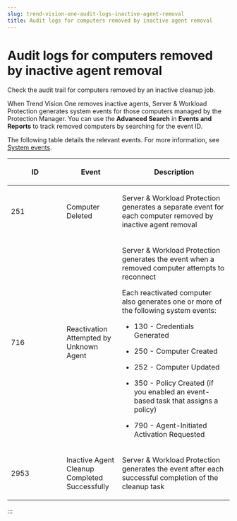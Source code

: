 ```yaml
---
slug: trend-vision-one-audit-logs-inactive-agent-removal
title: Audit logs for computers removed by inactive agent removal
---
```

# Audit logs for computers removed by inactive agent removal

Check the audit trail for computers removed by an inactive cleanup job.

When Trend Vision One removes inactive agents, Server & Workload Protection generates system events for those computers managed by the Protection Manager. You can use the **Advanced Search** in **Events and Reports** to track removed computers by searching for the event ID.

The following table details the relevant events. For more information, see [System events](system-events.mdx).

<table>
<colgroup>
<col style="width: 25%" />
<col style="width: 25%" />
<col style="width: 50%" />
</colgroup>
<thead>
<tr>
<th><p>ID</p></th>
<th><p>Event</p></th>
<th><p>Description</p></th>
</tr>
</thead>
<tbody>
<tr>
<td><p>251</p></td>
<td><p>Computer Deleted</p></td>
<td><p>Server &amp; Workload Protection generates a separate event for each computer removed by inactive agent removal</p></td>
</tr>
<tr>
<td><p>716</p></td>
<td><p>Reactivation Attempted by Unknown Agent</p></td>
<td><p>Server &amp; Workload Protection generates the event when a removed computer attempts to reconnect</p>
<p>Each reactivated computer also generates one or more of the following system events:</p>
<ul>
<li><p>130 - Credentials Generated</p></li>
<li><p>250 - Computer Created</p></li>
<li><p>252 - Computer Updated</p></li>
<li><p>350 - Policy Created (if you enabled an event-based task that assigns a policy)</p></li>
<li><p>790 - Agent-Initiated Activation Requested</p></li>
</ul></td>
</tr>
<tr>
<td><p>2953</p></td>
<td><p>Inactive Agent Cleanup Completed Successfully</p></td>
<td><p>Server &amp; Workload Protection generates the event after each successful completion of the cleanup task</p></td>
</tr>
</tbody>
</table>
:::
